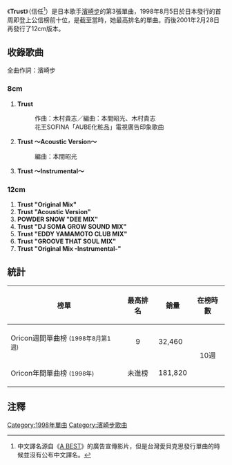 {{Single infobox
| Name           = Trust<br /><small>信任</small>
| Cover          = Trust ayu.png
| Artist         = [[濱崎步|濱崎步]]
| Album          = [[A_Song_for_××|A Song for ××]]
| A-side         = Trust
| B-side         = 
| Released       = 1998年8月5日 <small>(8cm)</small><br />2001年2月28日 <small>(12cm)</small>
| Format         = CD
| Recorded       = 
| Genre          = [[日本流行音樂|日本流行音樂]]
| Length         = 14分25秒 <small>(8cm)</small><br />34分58秒 <small>(12cm)</small>
| Label          = [[avex_trax|avex trax]]
| Writer         = [[濱崎步|濱崎步]]<br />木村貴史
| Producer       = 松浦勝人
| Certification  = 
| Chart position = * 週間最高9名（原發行版，[[Oricon|Oricon]]）
* 週間最高29名（再發行版，[[Oricon|Oricon]]）
| Last single    = [[YOU_(濱崎步單曲)|YOU]]<br /> （1998年）
| This single    = '''Trust'''<br />（1998年）
| Next single    = [[For_My_Dear...|For My Dear...]]<br />（1998年）
| Misc           = 
}}

《'''Trust'''》（信任<ref group=fn>中文譯名源自《[[A_BEST|A BEST]]》的廣告宣傳影片，但是台灣愛貝克思發行單曲的時候並沒有公布中文譯名。</ref>）是日本歌手[[濱崎步|濱崎步]]的第3張單曲，1998年8月5日於日本發行的首周即登上公信榜前十位，是截至當時，她最高排名的單曲。而後2001年2月28日再發行了12cm版本。

== 收錄歌曲 ==
全曲作詞：濱崎步
=== 8cm ===

#'''Trust'''  
#:作曲：木村貴志／編曲：本間昭光、木村貴志
#:花王SOFINA「AUBE化粧品」電視廣告印象歌曲
#'''Trust 〜Acoustic Version〜'''
#:編曲：本間昭光
#'''Trust 〜Instrumental〜'''

=== 12cm ===

#'''Trust "Original Mix"'''
#'''Trust "Acoustic Version"'''
#'''POWDER SNOW "DEE MIX"'''
#'''Trust "DJ SOMA GROW SOUND MIX"'''
#'''Trust "EDDY YAMAMOTO CLUB MIX"'''
#'''Trust "GROOVE THAT SOUL MIX"'''
#'''Trust "Original Mix -Instrumental-"'''

== 統計 ==

{| class="wikitable" width="500px" style="font-size:small;"
!榜單
!最高排名
!銷量
!在榜時數
|-
|Oricon週間單曲榜 <small>(1998年8月第1週)</small>
|align="center"|9
|32,460
|rowspan="4" align="center"|10週
|-
|Oricon年間單曲榜 <small>(1998年)</small>
|align="center"|未進榜
|181,820
|}

== 注釋 ==
<div class="references-small" style="-moz-column-count:2; -column-count:2">
<references group=fn />
</div>

{{Ayumi Hamasaki singles}}

[[Category:1998年單曲|Category:1998年單曲]]
[[Category:濱崎步歌曲|Category:濱崎步歌曲]]